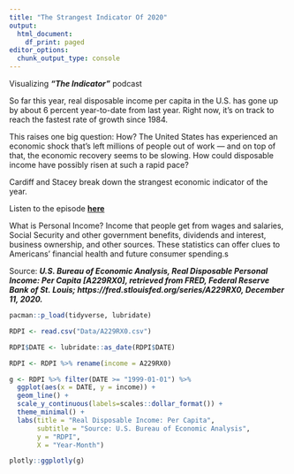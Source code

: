 ```yaml
---
title: "The Strangest Indicator Of 2020"
output:
  html_document:
    df_print: paged
editor_options:
  chunk_output_type: console
---
```


Visualizing ***"The Indicator"*** podcast


So far this year, real disposable income per capita in the U.S. has gone up by about 6 percent year-to-date from last year. Right now, it's on track to reach the fastest rate of growth since 1984.

This raises one big question: How? The United States has experienced an economic shock that's left millions of people out of work — and on top of that, the economic recovery seems to be slowing. How could disposable income have possibly risen at such a rapid pace?

Cardiff and Stacey break down the strangest economic indicator of the year.

Listen to the episode **[here](https://www.npr.org/2020/12/08/944375878/the-strangest-indicator-of-2020)**

What is Personal Income?
Income that people get from wages and salaries, Social Security and other government benefits, dividends and interest, business ownership, and other sources. These statistics can offer clues to Americans' financial health and future consumer spending.s

Source:
***U.S. Bureau of Economic Analysis, Real Disposable Personal Income: Per Capita [A229RX0], retrieved from FRED, Federal Reserve Bank of St. Louis; https://fred.stlouisfed.org/series/A229RX0, December 11, 2020.***


```r
pacman::p_load(tidyverse, lubridate)
```


```r
RDPI <- read.csv("Data/A229RX0.csv")

```

```r
RDPI$DATE <- lubridate::as_date(RDPI$DATE)

RDPI <- RDPI %>% rename(income = A229RX0)

```

```r
g <- RDPI %>% filter(DATE >= "1999-01-01") %>% 
  ggplot(aes(x = DATE, y = income)) + 
  geom_line() +
  scale_y_continuous(labels=scales::dollar_format()) +
  theme_minimal() +
  labs(title = "Real Disposable Income: Per Capita",
       subtitle = "Source: U.S. Bureau of Economic Analysis",
       y = "RDPI",
       X = "Year-Month")
```
```r
plotly::ggplotly(g)
```

